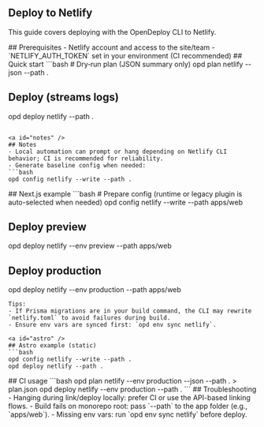 

<DocsLayout showTableOfContents={true}>
  <article className="prose prose-gray dark:prose-invert max-w-none">

<a id="top" />

# Deploy to Netlify

This guide covers deploying with the OpenDeploy CLI to Netlify.

<ProviderCapabilities provider="netlify" />

<a id="prerequisites" />
## Prerequisites
- Netlify account and access to the site/team
- `NETLIFY_AUTH_TOKEN` set in your environment (CI recommended)

<a id="quick-start" />
## Quick start
```bash
# Dry‑run plan (JSON summary only)
opd plan netlify --json --path .

# Deploy (streams logs)
opd deploy netlify --path .
```

<a id="notes" />
## Notes
- Local automation can prompt or hang depending on Netlify CLI behavior; CI is recommended for reliability.
- Generate baseline config when needed:
```bash
opd config netlify --write --path .
```

<a id="nextjs" />
## Next.js example
```bash
# Prepare config (runtime or legacy plugin is auto-selected when needed)
opd config netlify --write --path apps/web

# Deploy preview
opd deploy netlify --env preview --path apps/web

# Deploy production
opd deploy netlify --env production --path apps/web
```
Tips:
- If Prisma migrations are in your build command, the CLI may rewrite `netlify.toml` to avoid failures during build.
- Ensure env vars are synced first: `opd env sync netlify`.

<a id="astro" />
## Astro example (static)
```bash
opd config netlify --write --path .
opd deploy netlify --path .
```

<a id="ci" />
## CI usage
```bash
opd plan netlify --env production --json --path . > plan.json
opd deploy netlify --env production --path .
```

<a id="troubleshooting" />
## Troubleshooting
- Hanging during link/deploy locally: prefer CI or use the API-based linking flows.
- Build fails on monorepo root: pass `--path` to the app folder (e.g., `apps/web`).
- Missing env vars: run `opd env sync netlify` before deploy.

</article>
</DocsLayout>
